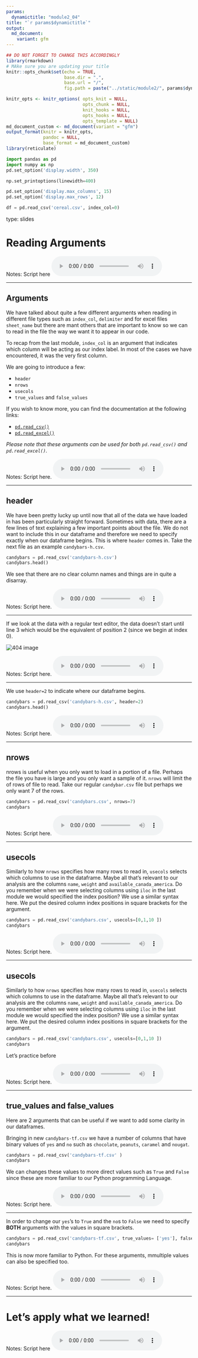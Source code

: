 ```yaml
---
params:
  dynamictitle: "module2_04"
title: "`r params$dynamictitle`"
output: 
  md_document:
    variant: gfm
---
```



```r
## DO NOT FORGET TO CHANGE THIS ACCORDINGLY 
library(rmarkdown)
# MAke sure you are updating your title 
knitr::opts_chunk$set(echo = TRUE,
                      base.dir = ".", 
                      base.url = "/",
                      fig.path = paste("../static/module2/", params$dynamictitle,"/", sep = ""))

knitr_opts <- knitr_options( opts_knit = NULL,
                             opts_chunk = NULL,
                             knit_hooks = NULL,
                             opts_hooks = NULL,
                             opts_template = NULL)
md_document_custom <- md_document(variant = "gfm")
output_format(knitr = knitr_opts,
              pandoc = NULL,
              base_format = md_document_custom)
library(reticulate)

```


```python
import pandas as pd
import numpy as np
pd.set_option('display.width', 350)

np.set_printoptions(linewidth=400)

pd.set_option('display.max_columns', 15)
pd.set_option('display.max_rows', 12)

df = pd.read_csv('cereal.csv', index_col=0)
```


type: slides

# Reading Arguments

Notes: Script here
<html>
<audio controls >
  <source src="placeholder_audio.mp3" />
</audio></html>

---

## Arguments 

We have talked about quite a few different arguments when reading in different file types such as `index_col`, `delimiter` and for excel files `sheet_name` but there are mant others that are important to know so we can to read in the file the way we want it to appear in our code. 

To recap from the last module, `index_col` is an argument that indicates which column will be acting as our index label. In most of the cases we have encountered, it was the very first column. 

We are going to introduce a few: 

- `header`
- `nrows`
- `usecols`
- `true_values` and `false_values`

If you wish to know more, you can find the documentation at the following links:

- [`pd.read_csv()`](https://pandas.pydata.org/pandas-docs/stable/reference/api/pandas.read_csv.html) 
- [`pd.read_excel()`](https://pandas.pydata.org/pandas-docs/stable/reference/api/pandas.read_excel.html)
      
_Please note that these arguments can be used for both `pd.read_csv()` and `pd.read_excel()`._ 

Notes: Script here.
<html>
<audio controls >
  <source src="placeholder_audio.mp3" />
</audio></html>

---

## header

We have been pretty lucky up until now that all of the data we have loaded in has been particularly straight forward. Sometimes with data, there are a few lines of text explaining a few important points about the file. We do not want to include this in our dataframe and therefore we need to specify exactly when our dataframe begins. This is where `header` comes in. 
Take the next file as an example `candybars-h.csv`.  

```python
candybars = pd.read_csv('candybars-h.csv')
candybars.head()
```

We see that there are no clear column names and things are in quite a disarray. 


Notes: Script here.
<html>
<audio controls >
  <source src="placeholder_audio.mp3" />
</audio></html>

---
 
If we look at the data with a regular text editor, the data doesn't start until line 3 which would be the equivalent of position 2 (since we begin at index 0). 

<img src='module2/header_textedit.png'  alt="404 image"/>

Notes: Script here.
<html>
<audio controls >
  <source src="placeholder_audio.mp3" />
</audio></html>

---

We use `header=2` to indicate where our dataframe begins.

```python
candybars = pd.read_csv('candybars-h.csv', header=2)
candybars.head()
```


Notes: Script here.
<html>
<audio controls >
  <source src="placeholder_audio.mp3" />
</audio></html>

---

## nrows

nrows is useful when you only want to load in a portion of a file. Perhaps the file you have is large and you only want a sample of it. `nrows` will limit the of rows of file to read. 
Take our regular `candybar.csv` file but perhaps we only want 7 of the rows. 

```python
candybars = pd.read_csv('candybars.csv', nrows=7)
candybars
```


Notes: Script here.
<html>
<audio controls >
  <source src="placeholder_audio.mp3" />
</audio></html>

---

## usecols

Similarly to how `nrows` specifies how many rows to read in, `usecols` selects which columns to use in the dataframe. Maybe all that's relevant to our analysis are the columns `name`, `weight` and `available_canada_america`. 
Do you remember when we were selecting columns using `iloc` in the last module we would specified the index position? We use a similar syntax here. We put the desired column index positions in square brackets for the argument. 

```python
candybars = pd.read_csv('candybars.csv', usecols=[0,1,10 ])
candybars
```


Notes: Script here.
<html>
<audio controls >
  <source src="placeholder_audio.mp3" />
</audio></html>

---

## usecols

Similarly to how `nrows` specifies how many rows to read in, `usecols` selects which columns to use in the dataframe. Maybe all that's relevant to our analysis are the columns `name`, `weight` and `available_canada_america`. 
Do you remember when we were selecting columns using `iloc` in the last module we would specified the index position? We use a similar syntax here. We put the desired column index positions in square brackets for the argument. 

```python
candybars = pd.read_csv('candybars.csv', usecols=[0,1,10 ])
candybars
```

Let's practice before 

Notes: Script here.
<html>
<audio controls >
  <source src="placeholder_audio.mp3" />
</audio></html>

---

## true_values and false_values

Here are 2 arguments that can be useful if we want to add some clarity in our dataframes. 

Bringing in new `candybars-tf.csv` we have a number of columns that have binary values of `yes` and `no` such as ` chocolate`, `peanuts`, `caramel` and `nougat`. 

```python
candybars = pd.read_csv('candybars-tf.csv' )
candybars
```

We can changes these values to more direct values such as `True` and `False` since these are more familiar to our Python programming Language.


Notes: Script here.
<html>
<audio controls >
  <source src="placeholder_audio.mp3" />
</audio></html>

---

In order to change our `yes`'s to `True` and the `no`s to `False` we need to specify **BOTH** arguments with the values in square brackets. 

```python
candybars = pd.read_csv('candybars-tf.csv', true_values= ['yes'], false_values= ['no'] )
candybars
```

This is now more familiar to Python. For these arguments, mmultiple values can also be specified too. 


Notes: Script here.
<html>
<audio controls >
  <source src="placeholder_audio.mp3" />
</audio></html>

---

# Let’s apply what we learned!

Notes: Script here
<html>
<audio controls >
  <source src="placeholder_audio.mp3" />
</audio></html>

